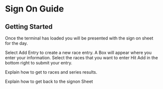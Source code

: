 # Sign On Guide
## Getting Started
Once the terminal has loaded you will be presented with the sign on sheet for the day.
 
Select Add Entry to create a new race entry. A Box will appear where you enter your information.
Select the races that you want to enter
Hit Add in the bottom right to submit your entry.

Explain how to get to races and series results.

Explain how to get back to the signon Sheet
